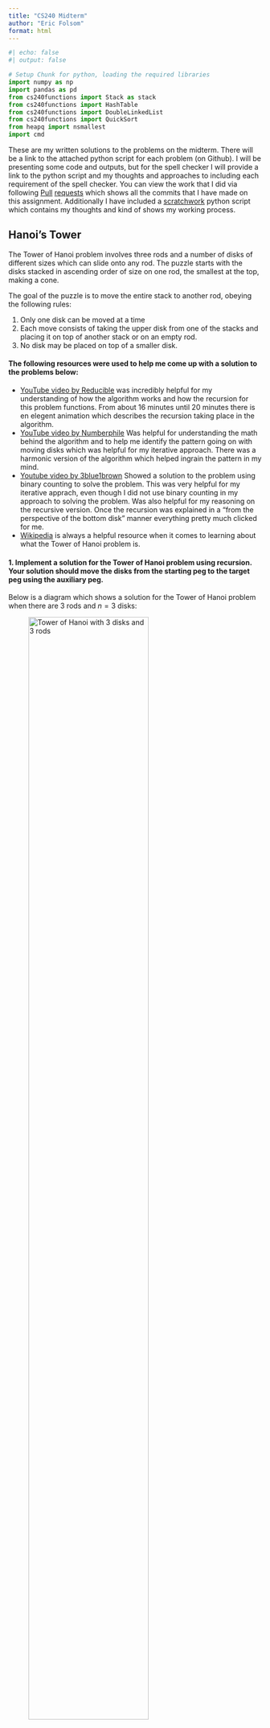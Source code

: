 ```yaml
---
title: "CS240 Midterm"
author: "Eric Folsom"
format: html
---
```


```python
#| echo: false
#| output: false

# Setup Chunk for python, loading the required libraries
import numpy as np
import pandas as pd
from cs240functions import Stack as stack
from cs240functions import HashTable
from cs240functions import DoubleLinkedList
from cs240functions import QuickSort
from heapq import nsmallest
import cmd
```

These are my written solutions to the problems on the midterm. There will be a link to the attached python script for each problem (on Github). I will be presenting some code and outputs, but for the spell checker I will provide a link to the python script and my thoughts and approaches to including each requirement of the spell checker. You can view the work that I did via following [Pull](https://github.com/efolsom17/CS240-Data-Structure-and-Algorithm-Fundamentals/pull/33) [requests]() which shows all the commits that I have made on this assignment. Additionally I have included a [scratchwork](https://github.com/efolsom17/CS240-Data-Structure-and-Algorithm-Fundamentals/blob/main/Assignments/Midterm/ScratchWork.py) python script which contains my thoughts and kind of shows my working process.


## Hanoi's Tower


The Tower of Hanoi problem involves three rods and a number of disks of different sizes which can slide onto any rod. The puzzle starts with the disks stacked in ascending order of size on one rod, the smallest at the top, making a cone.

The goal of the puzzle is to move the entire stack to another rod, obeying the following rules:

1. Only one disk can be moved at a time
2. Each move consists of taking the upper disk from one of the stacks and placing it on top of another stack or on an empty rod.   
3. No disk may be placed on top of a smaller disk.

#### The following resources were used to help me come up with a solution to the problems below:

- [YouTube video by Reducible](https://www.youtube.com/watch?v=rf6uf3jNjbo&list=PLzj1WDt0HB4qDn6heuU8w6x0Hzd8EVX0q) was incredibly helpful for my understanding of how the algorithm works and how the recursion for this problem functions. From about 16 minutes until 20 minutes there is en elegent animation which describes the recursion taking place in the algorithm.
- [YouTube video by Numberphile](https://www.youtube.com/watch?v=PGuRmqpr6Oo) Was helpful for understanding the math behind the algorithm and to help me identify the pattern going on with moving disks which was helpful for my iterative approach. There was a harmonic version of the algorithm which helped ingrain the pattern in my mind.
- [Youtube video by 3blue1brown](https://www.youtube.com/watch?v=2SUvWfNJSsM) Showed a solution to the problem using binary counting to solve the problem. This was very helpful for my iterative apprach, even though I did not use binary counting in my approach to solving the problem. Was also helpful for my reasoning on the recursive version. Once the recursion was explained in a "from the perspective of the bottom disk" manner everything pretty much clicked for me.
- [Wikipedia](https://en.wikipedia.org/wiki/Tower_of_Hanoi) is always a helpful resource when it comes to learning about what the Tower of Hanoi problem is.
 

#### 1. Implement a solution for the Tower of Hanoi problem using recursion. Your solution should move the disks from the starting peg to the target peg using the auxiliary peg. 

Below is a diagram which shows a solution for the Tower of Hanoi problem when there are $3$ rods and $n=3$ disks:

![Tower of Hanoi with 3 disks and 3 rods](./misc/HanoisTower3.png){width=75%}


We first start with all three disks stacked on Rod $A$. Then procede with the following steps to end with all three disk stacked on rod $C$:

1. Move the <span style="color:green;">Green</span> disk from rod $A$ to rod $C$.
2. Move the <span style="color:red;">Red</span> disk from rod $A$ to rod $B$.
3. Move the <span style="color:green;">Green</span> disk from rod $C$ to rod $B$.
4. Move the <span style="color:blue;">Blue</span> disk from rod $A$ to rod $C$.
5. Move the <span style="color:green;">Green</span> disk from rod $B$ to rod $A$.
6. Move the <span style="color:red;">Red</span> disk from rod $B$ to rod $C$.
7. Move the <span style="color:green;">Green</span> disk from rod $A$ to rod $C$.


These steps will move the stack of three disks from rod $A$ to rod $C$ while following the established rules. We can break down the process a little more to understand what is going on and then build a recursive function from it. This solution to the Tower of Hanoi problem took $7 = 2^3 -1$ steps to solve.    

Steps $1$ through $3$ involve us moving the <span style="color:green;">Green</span> and <span style="color:red;">Red</span> disks from rod $A$ to rod $B$ using the auxilary rod $C$ to store the <span style="color:green;">Green</span> disk while we move the larger of the two disks to the middle rod. These steps involve moving the <span style="color:green;">Green</span> disk to rod $C$ then moving it from $C$ to rod $B$ once the larger disk is in place.

In step $4$ we are simply moving the <span style="color:blue;">Blue</span> disk from rod $A$ to rod $C$.

Now in steps $5$ through $7$ we are simply doing what we did in steps $1$ through $3$, but instead of using rod $C$ as the auxillary rod, we are using rod $A$ as the auxillary rod to move the <span style="color:green;">Green</span> and <span style="color:red;">Red</span> disks from rod $B$ to rod $C$.

Thinking recursively, step $4$ would represent our base case. We are simply moving a disk from one rod to another rod after we have removed all the rods that were on top of it. 

The steps are as follows if we had $n=1$ disk or $n=2$ disks:

* If we only had $n=1$ disk (i.e. only the <span style="color:blue;">Blue</span> disk), this would take $1$ step to solve, move the <span style="color:blue;">Blue</span> disk to rod $C$ from rod $A$. 

* If $n=2$ (i.e. only the <span style="color:red;">Red</span> and <span style="color:blue;">Blue</span> disks), the steps would be as follows
    1. Move the <span style="color:red;">Red</span> disk from rod $A$ to rod $B$.
    2. Move the <span style="color:blue;">Blue</span> disk from rod $A$ to rod $C$.
    3. Move the <span style="color:red;">Red</span> disk from rod $B$ to rod $C$

Note that the base case (Move the <span style="color:blue;">Blue</span> disk from rod $A$ to rod $C$) always shows up in each of these scenarios. 

  **Formulating an Algorithm**

A good way to approach formulating an algorithm for this problem is look at things from the perspective of the disk that is on the bottom of a stack of disks (in the above diagram it is the <span style="color:blue;">Blue</span> disk). In order for that disk to move, we must first move the stack of disks that are on top of it from one rod to another rod.

Lets use the example of a $3$ disk variation of the problem. If we have a $3$ disk stack, to move the bottom disk, we have to move the top $2$ disks off of it. We can only move one disk at a time however, so to remove the stack of $2$ disks from the third disk, we have to move the singular disk first. 
 
Once we have moved the singular disk, we can now go back to the starting stack of disks where we now have a stack of $2$ disks. From here we repeat the process, we have a stack of $2$ disks, to move the bottom disk, we have to move the singular disk above it. 
 
Now there is only one valid rod for the top disk to go to, so we move it to that rod. Returning to the starting rod, there are no valid spots for us to move the disk to, since the remaing disk on the starting rod is assumed to be the biggest rod. 
 
We can now look at the middle rod, from here, the only valid move is to move the disk back to the starting rod, but if we did that, we would have just undone the previous step. So let's instead go to the last rod.
 
Our goal right now is to move the disk on the starting rod to an open rod. The only way to do this is to move the smallest disk, which is currently on the ending rod (if we moved the middle size disk we would have to put it on top of the largest disk). So we now have to move the disk that is on the ending rod onto the middle rod to open up space for our largest disk to be moved onto an open rod.
 
We now find ourselves in a familiar situation, we have a stack of $2$ disks, an open rod, and a rod that we want to move the stack of $2$ disks onto, which in this case is the rod containing the largest disk. From here since we have moved a stack of $2$ disks before, we move it again following the same process, just using different rods that we did before.

We already figured out what our base case is, moving a single disk from one rod to another available rod (a rod that is either empty or only has disks larger than the disk we are trying to move).

Next we need to think of the recursive step, which in this case is moving the $n-1=3-1=2$ remaining disks to another rod, using an auxilary rod. 

This idea holds for $n$ rods. We would basically be breaking the problem down into smaller versions of this three disk version of the problem.

We can simplify all of the above to formulate an algorithm to solve this problem:

1. Move $n-1$ disks from rod $A$ to rod $B$. This uses rod $C$ as a "helper" rod.
2. Move the remaining disk from rod $A$ to rod $C$. 
3. Move the $n-1$ disks from rod $B$ to rod $C$. This uses rod $A$ as a "helper" rod.

**Code implementation of the algorithm**

Now lets try to implment this aproach to solving the problem using pseudocode:


```plain
def hanoistower(n, starting_rod = A, ending_rod = C, auxillary_rod = B)
    # base case only 1 disk to move
    if n == 1:
        move disk from starting rod to ending rod
    else:
        # recursively call the function to move the n-1 disks to the middle( auxilary) rod
        hanoistower(n-1, starting_rod = A, ending_rod = B, auxilary_rod = C)
        #some function to show the moving of the disks
        movedisk(start_rod, end_rod)
        # recursively call again to move the n-1 disks from the auxillary( middle) rod to the end rod
        hanoistower(n-1, starting_rod = B, ending_rod = C, auxilary_rod = A)
````

Basically each time we recursively call the funciton, we are changing which rods we are moving the disks to so that when we eventually reach the base case, we are able to move the disk to the correct rod.

Now we can implement this funciton in python:

```python
#| echo: true
#| output: true

def tower_of_hanoi(n, starting_rod, middle_rod, ending_rod): # specify the starting rods you want
    if n == 1: # Base case, 1 disk on the rod, you can just move it to any open rod
        print(f"Disk {n}: {starting_rod} -> {ending_rod}") # show that we moved it
    else: # recursive cases
        tower_of_hanoi(n-1, starting_rod, ending_rod, middle_rod) # move the n-1 disks to the middle rod from starting rod
        print(f"Disk {n}: {starting_rod} -> {ending_rod}") # display the move
        tower_of_hanoi(n-1, middle_rod, starting_rod, ending_rod) # move the n-1 disks from the middle rod to the ending rod
```

We can demonstrate this as follows:

```python
tower_of_hanoi(2,"A","B","C")
```

```python
tower_of_hanoi(3,"A","B","C")
```

```python
tower_of_hanoi(4,"A","B","C")
```

I tried to go a bit further with this approach and implement a solution to the problem that uses stacks to store the state of the three rods, and then pops and pushes the disks to shift them between rods. This works somewhat as in it ends in the correct state, but there are some instances where the intermediate steps are either displayed wrong or in a manner that is hard to understand. That is why I have included both of the implementations of this.

```python
# function to move the top value of stack 1 to the top of stack 2
def moveStack(stack1 = stack(), stack2 = stack()):
    temp = stack1.pop()
    stack2.push(temp)
    


# tower of of hanoi recursive solution that works on the stacks 
def tower_of_hanoi_stacks(n, starting_rod, middle_rod, ending_rod): # specify the starting rods you want
    if n == 1: # Base case
        moveStack(starting_rod, ending_rod)
        print(f"AFTER\nStarting Rod:\n{starting_rod}\nAuxilary Rod:\n{middle_rod}\nEnding Rod:\n{ending_rod}\
        \n Moved disk {n}")
    else: # if we are not on the last rod
        tower_of_hanoi_stacks(n-1, starting_rod, ending_rod, middle_rod) # recursive call to move the n-1 disks to the middle rod using the ending rod as the axullary rod
        moveStack(starting_rod, ending_rod) # move the current disk
        print(f"AFTER\nStarting Rod:\n{starting_rod}\nAuxilary Rod:\n{middle_rod}\nEnding Rod:\n{ending_rod}\
        \n Moved disk {n}")
        tower_of_hanoi_stacks(n-1, middle_rod, starting_rod, ending_rod) # move the remaining n-1 disks to the ending rod using the starting rod as the auxillary rod


# going to need to call the above:

def TowerOfHanoi(n):# Tower of Hanoi with stacks and it will initialize the number of disks
    # n = number of disks
    
    ## initialize the starting, auxillary, and ending rods
    
    starting_rod = stack()
    auxillary_rod = stack()
    ending_rod = stack()
    
    # fill the starting rod
    for i in range(n,0,-1):
        starting_rod.push(i)
    
    # display starting state
    print("Start:")
    print(f"Starting Rod:\n{starting_rod}\nAuxillary Rod:\n{auxillary_rod}\nEnding Rod:\n{ending_rod}")
    
    # now we can call the tower of hanoi function. It will print its final state
    
    tower_of_hanoi_stacks(n, starting_rod, auxillary_rod, ending_rod)
```

The output of the `TowerofHanoi()` function is as follows, I will be calling it on $n=2$ to save space:

```python
TowerOfHanoi(2)
```

#### 2. Implement a solution for the Tower of Hanoi problem using an iterative approach.

To implement a solution for the Tower of Hanoir problem using an iterative approach, I will try to build upon my recursive approach. I plan to implement this solution using stacks to represent rods. I will represent disk sizes using an integer to represent the disk's radius. The smallest disk will always be labeled $1$ and the largest disk will always be labeled $n$.

Lets begin by analysing the pattern of the solutions generated by our recursive function. We know that the number of steps required to solve the problem is given by $2^n-1$. We can use the number of steps required to solve the puzzle as our iterator.

```python
#| eval: false

tower_of_hanoi(3, 'S','A','E')
'''
Output:
Step 1: Disk 1: S -> E
Step 2: Disk 2: S -> A
Step 3: Disk 1: E -> A
Step 4: Disk 3: S -> E
Step 5: Disk 1: A -> S
Step 6: Disk 2: A -> E
Step 7: Disk 1: S -> E
'''
```

```python
#| eval: false

tower_of_hanoi(4,"S","A","E")
'''
Output:
Step 1: Disk 1: S -> A
Step 2: Disk 2: S -> E
Step 3: Disk 1: A -> E
Step 4: Disk 3: S -> A
Step 5: Disk 1: E -> S
Step 6: Disk 2: E -> A
Step 7: Disk 1: S -> A
Step 8: Disk 4: S -> E
Step 9: Disk 1: A -> E
Step 10: Disk 2: A -> S
Step 11: Disk 1: E -> S
Step 12: Disk 3: A -> E
Step 13: Disk 1: S -> A
Step 14: Disk 2: S -> E
Step 15: Disk 1: A -> E
'''
```

Ignoring the actual number of the disk that is being moved, lets see if there is a pattern between what rods we are moving disks to and from. When $n$ is odd, the example where $n=3$, we can break down the movements of the disks as such.

In steps $1$, $4$ and $7$, we are moving a disk from the starting rod to the ending rod.

In steps $2$ and $5$ we are moving a disk between the starting rod and the auxilary rod, swaping which direction we move the disks. In step $2$ we move the disk from the starting rod to the auxilary rod, and in step $5$ we move a disk from the auxillary rod to the starting rod. 

In steps $3$ and $6$ we are moving a disk between the auxillary rod and the ending rod. In step $3$ we are moving a disk from the top of the ending rod to the top of the auxilary rod. In step $5$ we are doing the opposite moving a disk from the top of the auxillary rod to the top of ending rod.

Lets analyze the case where $n=4$. In this case $n$ is even. 

In Steps $1$, $4$, $7$, $10$, and $13$ we are moving disks between the beginning rod and the auxillary rod. In all of these steps besides step $10$ we are moving the disks from the beginning rod to the auxillary rod, in step $10$ we do the opposite.

In steps $2$, $5$, $8$, $11$, and $14$ we are moving disks between the beginning rod and the ending rod in alternating fashion starting with moving disks from the beginning rod to the ending rod.

In steps $3$, $6$, $9$, $12$, and $15$ we are moving disks between the auxillary rod and the ending rod. For all of the steps except for step $6$ we are moving a disk from the auxillary rod to the ending rod, in step $6$ we do the opposite. 

Lets return to the example of $n=3$. We can notice some equivalency classes beginning to form, notably of form $a \mod 3$:

$\{1,4,7\} \mod 3 = [1]$

$\{2,5\} \mod 3 = [2]$

$\{3,6\} \mod 3 = [0]$

When $n=4$, we can expand upon these equivalency classes as such:

$\{1,4,7,10,13\} \mod 3 = [1]$

$\{2,5,8,11,14\} \mod 3 = [2]$

$\{3,6,9,12,15\} \mod 3 = [0]$

This provides us with a clear pattern for what we must do to implement a solution to the Tower of Hanoi problem iteratively. The big difference in the pattern is where we start to move the first disk which is dependent on if $n$ is odd or even. If $n$ is odd, we move the first disk to the ending rod, if $n$ is even, we move the first disk to the auxillary rod. 

We can dive deeper as well into the steps by looking at the value of the disks as we move them. Lets start with the case where $n = 3$.

*Steps $1$, $4$ and $7$*

- The value of the disk does not matter, always moving in the same direction.

*Steps $2$ and $5$*

- In step $2$, disk $2$ gets moved from start rod to auxillary rod (to the right).
- In step $5$, disk $1$ gets moved from auxillary rod to start rod (to the left).

*Steps $3$ and $6$*

- In step $3$, disk $1$ gets moved from end rod to auxillary rod (to the left).
- In step $6$, disk $2$ gets moved from the auxillary rod to the end rod (to the right).

Notice that in the above, when $\text{step#} \mod 3 \neq 1$, if we are moving the smallest disk, we move it to the left. If we are moving a larger disk, we move it to the right. 

Now lets look at the case when $n=4$:

*Steps $1$, $4$, $7$, $10$, and $13$*

- We move disk $1$ on steps $1,7$ and $13$. Each time we move disk $1$ to the right.
- We move disk $2$ to the left on step $10$.
- we move disk $3$ to the right on step $4$.
 

*Steps $2$, $5$, $8$, $11$, and $14$*

- We move disk $1$ on steps $5$ and $11$. Both times we move disk $1$ to the left.
- We move disk $2$ on steps $2$ and $14$. Both times we move disk $2$ to the right.
- We move disk $4$ to the right on step $8$.

*Steps $3$, $6$, $9$, $12$, and $15$*

- We move disk $1$ on steps $3$, $9$, and $15$. Each time we move disk $1$ to the left. 
- We move disk $2$ on step $6$. We move disk $2$ to the right.
- We move disk $3$ on step $12$. We move disk $3$ to the left.

Now a real pattern starts to emerge. The equivalency classes created by the step numbers corresponds to which rods we are moving disks between, while the even/oddness of the disk tells us what direction we are moving the disks between. 

We can use the number of steps required to solve the problem as our iterator.

Next we should first check if $n$ is even or odd and assign the first steps as such.


#### 3. Compare the time and space complexity of both the recursive and iterative solutions and explain the differences.

#### 4. (Optional, but extra credit) Create a graphical user interface (GUI) that demonstrates the steps of the Tower of Hanoi problem as the disks are moved from the starting peg to the target peg. The GUI should allow the user to specify the number of disks and the speed at which the disks move.

#### 5. Create a variation of the Tower of Hanoi problem where the user can specify more than three pegs. Your solution should still move all the disks from the starting peg to the target peg while adhering to the rules of the Tower of Hanoi problem.

#### 6. (Optional, but extra credit) Create a variation of the Tower of Hanoi problem where the user can specify the number of disks and the number of pegs. Your solution should still move all the disks from the starting peg to the target peg while adhering to the rules of the Tower of Hanoi problem.



## Spell Checker

Create a spell checker console program that uses a hash table data structure to store a dictionary of words. Your program should be able to:

1. Load a dictionary of words from a file into the hash table.  You will need to create this yourself.  Aim for 20 to 100 words.  

2. Take a string of text as input and check each word in the text against the words in the dictionary stored in the hash table. Your program should identify any words that are not found in the dictionary and display them as "misspelled".
   
```plain
def Misspell(string):
    # split the string into each word, store it as a temp variable
    # created an empty array the length of the temp variable ( call it spellings)
    # for each word in the temp variable:
    #   run dictionary.get(word) and append the spellings array with the truth value if the word is in the dictionary or not
    # return the spellings array
```

3. Implement a suggestion feature that suggests possible correct spellings for the misspelled words based on edit distance.

4. Implement a Levenshtein distance algorithm to compute the edit distance between two words.

5. Allow the user to add new words to the dictionary and update the hash table accordingly.

6. Handle collisions in the hash table using separate chaining.

7. Optimize the performance of your program in terms of time and space complexity.

8. Your program should be user-friendly and have a command-line interface.


## Code Library

My code library from this course can be found on my [GitHub](https://github.com/efolsom17/CS240-Data-Structure-and-Algorithm-Fundamentals/tree/main/cs240functions/src/cs240functions). It is a functioning python module that can be installed locally if the folder is downloaded (I am pretty sure at least). The file `'__init.py'` is the module that intializes the library and doesn't contain any funcitons. I am continually updating it to enhance some of the funcitons when I notice a problem I encounter when trying to use these algorithms and data structures in later points in the quarter. Will contain more content by the end of the course. 
